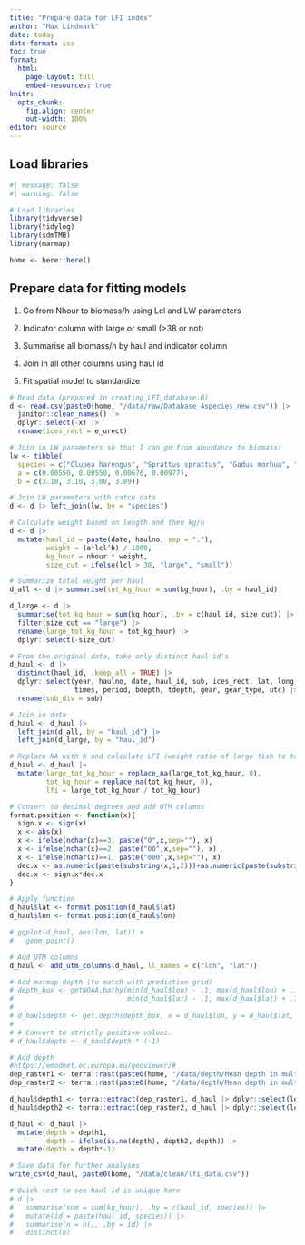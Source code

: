 ```yaml
---
title: "Prepare data for LFI index"
author: "Max Lindmark"
date: today
date-format: iso
toc: true
format: 
  html:
    page-layout: full
    embed-resources: true
knitr: 
  opts_chunk:
    fig.align: center
    out-width: 100%
editor: source
---
```


## Load libraries

```r
#| message: false
#| warning: false

# Load libraries
library(tidyverse)
library(tidylog)
library(sdmTMB)
library(marmap)

home <- here::here()
```

## Prepare data for fitting models

1. Go from Nhour to biomass/h using Lcl and LW parameters

2. Indicator column with large or small (>38 or not)

3. Summarise all biomass/h by haul and indicator column

4. Join in all other columns using haul id

5. Fit spatial model to standardize

```r
# Read data (prepared in creating_LFI_database.R)
d <- read.csv(paste0(home, "/data/raw/Database_4species_new.csv")) |> 
  janitor::clean_names() |> 
  dplyr::select(-x) |> 
  rename(ices_rect = e_urect)

# Join in LW parameters so that I can go from abundance to biomass!
lw <- tibble(
  species = c("Clupea harengus", "Sprattus sprattus", "Gadus morhua", "Gasterosteus aculeatus"),
  a = c(0.00550, 0.00550, 0.00676, 0.00977),
  b = c(3.10, 3.10, 3.08, 3.09))

# Join LW parameters with catch data
d <- d |> left_join(lw, by = "species")

# Calculate weight based on length and then kg/h
d <- d |> 
  mutate(haul_id = paste(date, haulno, sep = "."),
         weight = (a*lcl^b) / 1000,
         kg_hour = nhour * weight,
         size_cut = ifelse(lcl > 38, "large", "small"))

# Summarize total weight per haul
d_all <- d |> summarise(tot_kg_hour = sum(kg_hour), .by = haul_id)

d_large <- d |>
  summarise(tot_kg_hour = sum(kg_hour), .by = c(haul_id, size_cut)) |> 
  filter(size_cut == "large") |> 
  rename(large_tot_kg_hour = tot_kg_hour) |> 
  dplyr::select(-size_cut)

# From the original data, take only distinct haul id's
d_haul <- d |> 
  distinct(haul_id, .keep_all = TRUE) |> 
  dplyr::select(year, haulno, date, haul_id, sub, ices_rect, lat, long,
                times, period, bdepth, tdepth, gear, gear_type, utc) |> 
  rename(sub_div = sub)

# Join in data
d_haul <- d_haul |> 
  left_join(d_all, by = "haul_id") |> 
  left_join(d_large, by = "haul_id")

# Replace NA with 0 and calculate LFI (weight ratio of large fish to total catch)
d_haul <- d_haul |> 
  mutate(large_tot_kg_hour = replace_na(large_tot_kg_hour, 0),
         tot_kg_hour = replace_na(tot_kg_hour, 0),
         lfi = large_tot_kg_hour / tot_kg_hour)

# Convert to decimal degrees and add UTM columns
format.position <- function(x){
  sign.x <- sign(x)
  x <- abs(x)
  x <- ifelse(nchar(x)==3, paste("0",x,sep=""), x)
  x <- ifelse(nchar(x)==2, paste("00",x,sep=""), x)
  x <- ifelse(nchar(x)==1, paste("000",x,sep=""), x)
  dec.x <- as.numeric(paste(substring(x,1,2)))+as.numeric(paste(substring(x,3,4)))/60
  dec.x <- sign.x*dec.x
}

# Apply function
d_haul$lat <- format.position(d_haul$lat)
d_haul$lon <- format.position(d_haul$lon)

# ggplot(d_haul, aes(lon, lat)) + 
#   geom_point()

# Add UTM columns
d_haul <- add_utm_columns(d_haul, ll_names = c("lon", "lat"))

# Add marmap depth (to match with prediction grid)
# depth_box <- getNOAA.bathy(min(d_haul$lon) - .1, max(d_haul$lon) + .1,
#                            min(d_haul$lat) - .1, max(d_haul$lat) + .1)
# 
# d_haul$depth <- get.depth(depth_box, x = d_haul$lon, y = d_haul$lat, locator = F)$depth
# 
# # Convert to strictly positive values.
# d_haul$depth <- d_haul$depth * (-1)

# Add depth
#https://emodnet.ec.europa.eu/geoviewer/#
dep_raster1 <- terra::rast(paste0(home, "/data/depth/Mean depth in multi colour (no land).nc"))
dep_raster2 <- terra::rast(paste0(home, "/data/depth/Mean depth in multi colour (no land).nc 2"))

d_haul$depth1 <- terra::extract(dep_raster1, d_haul |> dplyr::select(lon, lat))$elevation
d_haul$depth2 <- terra::extract(dep_raster2, d_haul |> dplyr::select(lon, lat))$elevation

d_haul <- d_haul |> 
  mutate(depth = depth1, 
         depth = ifelse(is.na(depth), depth2, depth)) |> 
  mutate(depth = depth*-1)

# Save data for further analyses
write_csv(d_haul, paste0(home, "/data/clean/lfi_data.csv"))
```

```r
# Quick test to see haul id is unique here
# d |> 
#   summarise(sum = sum(kg_hour), .by = c(haul_id, species)) |> 
#   mutate(id = paste(haul_id, species)) |> 
#   summarise(n = n(), .by = id) |> 
#   distinct(n)
```
